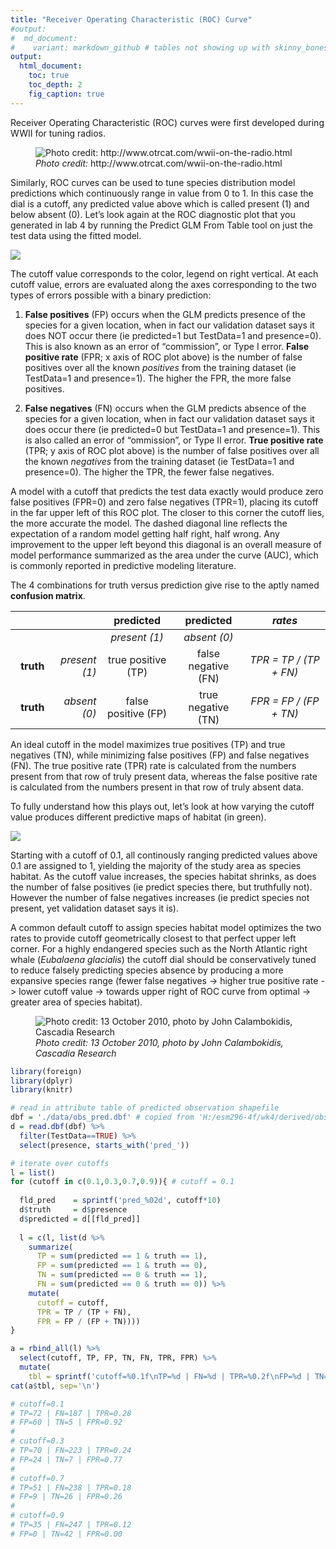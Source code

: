 ```yaml
---
title: "Receiver Operating Characteristic (ROC) Curve"
#output:
#  md_document:
#    variant: markdown_github # tables not showing up with skinny_bones jekyll site
output:
  html_document:
    toc: true
    toc_depth: 2
    fig_caption: true
---
```


Receiver Operating Characteristic (ROC) curves were first developed during WWII for tuning radios. 

![_Photo credit:_ http://www.otrcat.com/wwii-on-the-radio.html](./img/radio-hams-300-otrcat.com.jpg)

Similarly, ROC curves can be used to tune species distribution model predictions which continuously range in value from 0 to 1. In this case the dial is a cutoff, any predicted value above which is called present (1) and below absent (0). Let's look again at the ROC diagnostic plot that you generated in lab 4 by running the Predict GLM From Table tool on just the test data using the fitted model.

![](./img/glm1_diagnostic_plot_cropped.png)

The cutoff value corresponds to the color, legend on right vertical. At each cutoff value, errors are evaluated along the axes corresponding to the two types of errors possible with a binary prediction:

1. **False positives** (FP) occurs when the GLM predicts presence of the species for a given location, when in fact our validation dataset says it does NOT occur there (ie predicted=1 but TestData=1 and presence=0). This is also known as an error of "commission", or Type I error. **False positive rate** (FPR; x axis of ROC plot above) is the number of false positives over all the known _positives_ from the training dataset (ie TestData=1 and presence=1). The higher the FPR, the more false positives.

1. **False negatives** (FN) occurs when the GLM predicts absence of the species for a given location, when in fact our validation dataset says it does occur there (ie predicted=0 but TestData=1 and presence=1). This is also called an error of "ommission", or Type II error. **True positive rate** (TPR; y axis of ROC plot above) is the number of false positives over all the known _negatives_ from the training dataset (ie TestData=1 and presence=0). The higher the TPR, the fewer false negatives.

A model with a cutoff that predicts the test data exactly would produce zero false positives (FPR=0) and zero false negatives (TPR=1), placing its cutoff in the far upper left of this ROC plot. The closer to this corner the cutoff lies, the more accurate the model. The dashed diagonal line reflects the expectation of a random model getting half right, half wrong. Any improvement to the upper left beyond this diagonal is an overall measure of model performance summarized as the area under the curve (AUC), which is commonly reported in predictive modeling literature.

The 4 combinations for truth versus prediction give rise to the aptly named **confusion matrix**.

|           |               |     predicted      |     predicted      |        _rates_        |
|----------:|--------------:|:------------------:|:------------------:|:---------------------:|
|           |               |   _present (1)_    |     _absent (0)_   |                       |
| **truth** | _present (1)_ | true positive (TP) | false negative (FN)| _TPR = TP / (TP + FN)_|
| **truth** |  _absent (0)_ | false positive (FP)| true negative (TN) | _FPR = FP / (FP + TN)_|

An ideal cutoff in the model maximizes true positives (TP) and true negatives (TN), while minimizing false positives (FP) and false negatives (FN). The true positive rate (TPR) rate is calculated from the numbers present from that row of truly present data, whereas the false positive rate is calculated from the numbers present in that row of truly absent data.

To fully understand how this plays out, let's look at how varying the cutoff value produces different predictive maps of habitat (in green).

![](./img/roc_mapped.png)

Starting with a cutoff of 0.1, all continously ranging predicted values above 0.1 are assigned to 1, yielding the majority of the study area as species habitat. As the cutoff value increases, the species habitat shrinks, as does the number of false positives (ie predict species there, but truthfully not). However the number of false negatives increases (ie predict species not present, yet validation dataset says it is).

A common default cutoff to assign species habitat model optimizes the two rates to provide cutoff geometrically closest to that perfect upper left corner. For a highly endangered species such as the North Atlantic right whale (_Eubalaena glacialis_) the cutoff dial should be conservatively tuned to reduce falsely predicting species absence by producing a more expansive species range (fewer false negatives -> higher true positive rate -> lower cutoff value -> towards upper right of ROC curve from optimal -> greater area of species habitat).

![_Photo credit: 13 October 2010, photo by John Calambokidis, Cascadia Research_](./img/Calambokidis2010_whale-tanker.jpg)

```r
library(foreign)
library(dplyr)
library(knitr)

# read in attribute table of predicted observation shapefile
dbf = './data/obs_pred.dbf' # copied from 'H:/esm296-4f/wk4/derived/obs_pred.dbf'
d = read.dbf(dbf) %>%
  filter(TestData==TRUE) %>%
  select(presence, starts_with('pred_'))

# iterate over cutoffs
l = list()
for (cutoff in c(0.1,0.3,0.7,0.9)){ # cutoff = 0.1
  
  fld_pred    = sprintf('pred_%02d', cutoff*10)
  d$truth     = d$presence
  d$predicted = d[[fld_pred]]
  
  l = c(l, list(d %>%
    summarize(
      TP = sum(predicted == 1 & truth == 1),
      FP = sum(predicted == 1 & truth == 0),
      TN = sum(predicted == 0 & truth == 1),
      FN = sum(predicted == 0 & truth == 0)) %>%
    mutate(
      cutoff = cutoff,
      TPR = TP / (TP + FN),
      FPR = FP / (FP + TN))))
}

a = rbind_all(l) %>%
  select(cutoff, TP, FP, TN, FN, TPR, FPR) %>%
  mutate(
    tbl = sprintf('cutoff=%0.1f\nTP=%d | FN=%d | TPR=%0.2f\nFP=%d | TN=%d | FPR=%0.2f\n', cutoff, TP, FN, TPR, FP, TN, FPR))
cat(a$tbl, sep='\n')

# cutoff=0.1
# TP=72 | FN=187 | TPR=0.28
# FP=60 | TN=5 | FPR=0.92
# 
# cutoff=0.3
# TP=70 | FN=223 | TPR=0.24
# FP=24 | TN=7 | FPR=0.77
# 
# cutoff=0.7
# TP=51 | FN=238 | TPR=0.18
# FP=9 | TN=26 | FPR=0.26
# 
# cutoff=0.9
# TP=35 | FN=247 | TPR=0.12
# FP=0 | TN=42 | FPR=0.00
```

